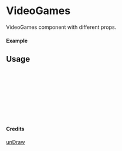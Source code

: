 
<Meta of={VideoGames} title="unDraw/VideoGames" />

# VideoGames

VideoGames component with different props.

#### Example

<Canvas of={VideoGames.Primary} />

## Usage

```ts
import { VideoGames } from "yadl-ui";

const Example = () => {
  return (
      <VideoGames />
  );
};

export default Example;
```

#### Credits
[unDraw](https://undraw.co/illustrations)
